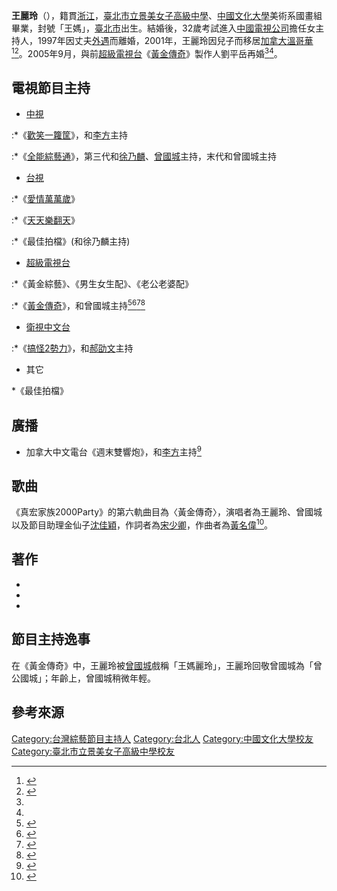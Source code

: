 <!--{{Draft Copyvio}}請勿刪除此行，並由下一行開始編輯-->
'''王麗玲'''（{{bd|196?年||}}），籍貫[[浙江|浙江]]，[[臺北市立景美女子高級中學|臺北市立景美女子高級中學]]、[[中國文化大學|中國文化大學]]美術系國畫組畢業{{r|am1470-2014-2020}}，封號「王媽」{{r|kingstone-1999book}}，[[臺北市|臺北市]]出生{{r|am1470-2014-2020}}。結婚後，32歲考試進入[[中國電視公司|中國電視公司]]{{r|am1470-2014-2020}}擔任女主持人，1997年因丈夫[[外遇|外遇]]{{r|民生報-2005}}而離婚，2001年，王麗玲因兒子而移居[[加拿大|加拿大]][[溫哥華|溫哥華]]<!-- 重複<ref>{{cite news|url=http://old.ltn.com.tw/2001/new/oct/30/today-show1.htm|title=王麗玲退隱 揮別黃金傳奇| date={{start date|2001|10|30}} |author1=張瑞振 |accessdate={{start date|2017|01|20}}|newspaper=[[自由時報|自由時報]]}}</ref>-->{{r|ltn-20011030}}{{r|ltn-20011102}}<ref>{{cite news |title=王麗玲溫哥華建理想國－平地築夢 北國安身 |date=2004年3月11日 |author1=徐紀琤 |location=臺北、溫哥華連線 |url=http://www.appledaily.com.tw/appledaily/article/forum/20040311/775672/ |newspaper=[[台灣蘋果日報|台灣蘋果日報]] |accessdate=2016-01-29 |archive-date=2017-03-05 |archive-url=https://web.archive.org/web/20170305002447/http://www.appledaily.com.tw/appledaily/article/forum/20040311/775672/ |dead-url=no }}</ref>{{r|appledaily-2005-2097309}}<ref name="民生報-2005">{{cite news|title=王麗玲再婚嫁給黃金搭檔| date=2005-10-01 |author1=黃盈瑜| newspaper= [[民生報|民生報]] |accessdate=2016-01-29 }}</ref>。2005年9月，與前[[超級電視台|超級電視台]]《[[黃金傳奇|黃金傳奇]]》製作人劉平岳再婚<ref name="appledaily-2005-2097309"/><ref name="am1470-2014-2021"/>。

== 電視節目主持 ==
*[[中視|中視]]
:*《[[歡笑一籮筐|歡笑一籮筐]]》，和[[李方_(藝人)|李方]]主持{{r|am1470-2014-2021}}
:*《[[全能綜藝通|全能綜藝通]]》{{r|ltn-20011030}}，第三代和[[徐乃麟|徐乃麟]]、[[曾國城|曾國城]]主持，末代和曾國城主持

*[[台視|台視]]
:*《[[愛情萬萬歲_(綜藝節目)|愛情萬萬歲]]》
:*《[[天天樂翻天|天天樂翻天]]》{{r|kingstone-1999book}}{{r|ltn-20011030}}
:*《最佳拍檔》(和徐乃麟主持)


*[[超級電視台|超級電視台]]
:*《黃金綜藝》、《男生女生配》{{r|kingstone-1999book}}{{r|ltn-20011030}}、《老公老婆配》
:*《[[黃金傳奇|黃金傳奇]]》，和曾國城主持{{r|kingstone-1999book}}{{r|ltn-20011030}}{{r|ltn-20011102}}{{r|appledaily-2005-2097309}}<ref>{{cite news|url=http://star.ettoday.net/news/552422|title=每週日必看黃金傳奇！那些年我們追的～綜藝節目（下）|date=2015-09-03|author1=許逸群|publisher=[[ETtoday_東森新聞雲|ETtoday 東森新聞雲]]|accessdate=2016-01-29|archive-date=2016-01-02|archive-url=https://web.archive.org/web/20160102015231/http://star.ettoday.net/news/552422|dead-url=no}}</ref><ref>{{cite news |url= http://news.tvbs.com.tw/old-news.html?nid=100375 |title= 擺脫緋聞纏身　曾國城主持路更寬 |author1= 林昕潔 |date= 2010-07-26 |publisher= [[TVBS|TVBS]] |accessdate= 2016-01-29 |archive-date= 2016-06-25 |archive-url= https://web.archive.org/web/20160625101055/http://news.tvbs.com.tw/old-news.html?nid=100375 |dead-url= no }}</ref>{{r|am1470-2014-2021}}<ref>{{cite news |url= http://udn.com/news/story/7264/718240 |title= 超懷念！經典綜藝節目人氣比一比 |date= 2015-02-21 |author1= DailyView網路溫度計 |publisher= [[聯合報|聯合報]] |accessdate= 2016-01-29 |archive-date= 2015-07-19 |archive-url= https://web.archive.org/web/20150719062406/http://udn.com/news/story/7264/718240 |dead-url= no }}</ref><ref>{{cite news |url= http://www.setn.com/News.aspx?NewsID=62519 |title= 以前的電視比較好看！經典綜藝節目懷舊特輯～ |date= 2015-02-21 |author1= DailyView網路溫度計 |publisher= 三立新聞網 |accessdate= 2016-01-29 |archive-date= 2015-08-07 |archive-url= https://web.archive.org/web/20150807222703/http://www.setn.com/News.aspx?NewsID=62519 |dead-url= no }}</ref>

*[[衛視中文台|衛視中文台]]
:*《[[搞怪2勢力|搞怪2勢力]]》{{r|ltn-20011030}}，和[[郝劭文|郝劭文]]主持

*其它
;*《最佳拍檔》{{r|ltn-20011030}}

== 廣播 ==
*加拿大中文電台《週末雙響炮》{{r|am1470-2014-2020}}，和[[李方|李方]]主持<ref>{{cite web |url=http://www.fm961.com/hot_topics_detail.php?i=206&year=2007&month=11 |title=國、粵Radio Idol廣播新星已經誕生 |date=2007-11-05 |publisher=加拿大中文電台 |accessdate=2016-01-29 |archive-date=2017-02-02 |archive-url=https://web.archive.org/web/20170202000421/http://www.fm961.com/hot_topics_detail.php?i=206&year=2007&month=11 |dead-url=no }}</ref>

== 歌曲 ==
《真宏家族2000Party》的第六軌曲目為〈黃金傳奇〉，演唱者為王麗玲、曾國城以及節目助理金仙子[[沈佳穎|沈佳穎]]，作詞者為[[宋少卿|宋少卿]]，作曲者為[[黃名偉|黃名偉]]<ref>{{cite web |url= http://www.hitoradio.com/newweb/5558album |title= 真宏家族 |date= 2000-01-01 |publisher= [[HitFM聯播網|HitFM聯播網]] |accessdate= 2016-01-29 |archive-date= 2015-04-20 |archive-url= https://web.archive.org/web/20150420003713/http://www.hitoradio.com/newweb/5558album |dead-url= no }}</ref>。

== 著作  ==
*{{cite book| title=〈多喝湯：王媽 美麗魔法湯〉  | author1=王麗玲 |author2=李泰明 |publisher= 平安文化 |date= 1999-09-30 |origyear= 1999| ISBN = 978-957-803-266-8 |pages={{{pages|128頁}}} |language=zh }}
*{{cite book| title=〈多喝湯2：王媽 美麗魔法湯〉 | author1=王麗玲 |author2=李泰明 |publisher= 平安文化 |date= 2000-05-29 |origyear= 2000| ISBN = 978-957-803-291-0 |pages={{{pages|112頁}}} |language=zh }}
*{{cite book| title=〈多旅行：王媽 快樂旅記〉 | author1=王麗玲|publisher= 平安文化 |date= 2000-08-28 |origyear= 2000| ISBN = 978-957-803-297-2 |pages={{{pages|160頁}}} |language=zh }}

== 節目主持逸事 ==
在《黃金傳奇》中，王麗玲被[[曾國城|曾國城]]戲稱「王媽麗玲」，王麗玲回敬曾國城為「曾公國城」{{r|ltn-20011102}}；年齡上，曾國城稍微年輕。{{r|am1470-2014-2021}}

== 參考來源 ==
{{reflist|39em|refs=
<ref name="kingstone-1999book">{{cite web|url= http://www.kingstone.com.tw/book/book_page.asp?kmcode=2014270285133&lid=search&actid=wise |title= 多喝湯：王媽 美麗魔法湯 | publisher= [[金石堂書店|金石堂書店]]|accessdate=2016-01-29}}</ref>
<ref name="ltn-20011030">{{cite news|title=王麗玲退隱 揮別黃金傳奇| date=2001年10月30日|author1=張瑞振| newspaper= [[自由時報|自由時報]] |accessdate=2016-01-29 |url= http://old.ltn.com.tw/2001/new/oct/30/today-show1.htm |location=臺北 }}</ref>
<ref name="ltn-20011102">{{cite news|url= http://old.ltn.com.tw/2001/new/nov/2/today-show4.htm |title= 告別「傳奇」 王麗玲交棒「姚大尾」| author1=張瑞振  |location=臺北 | newspaper= [[自由時報|自由時報]] |date= 2001年年11月2日 |accessdate=2016-01-29}}</ref>
<ref name="appledaily-2005-2097309">{{cite news|url= http://ent.appledaily.com.tw/enews/article/entertainment/20051002/2097309/ |title= 王麗玲梅開2度 愛情長跑7年 上月與劉平岳加拿大公證  |date= 2005年10月2日 |accessdate=2016-01-29 | newspaper= [[台灣蘋果日報|台灣蘋果日報]]}}</ref>
<ref name="am1470-2014-2020">{{cite web |url=http://www.am1470.com/hot_topics_detail.php?i=2020 |title= Lillian 王麗玲 王媽傳奇 (1) |publisher= 加拿大中文電台 |date= 2014-11-23  |accessdate=2016-01-29}}</ref>
<ref name="am1470-2014-2021">{{cite web |url= http://www.am1470.com/hot_topics_detail.php?i=2021  |title= Lillian 王麗玲 王媽傳奇 (2) |publisher= 加拿大中文電台 |date= 2014-11-30  |accessdate=2016-01-29}}</ref>
}}

[[Category:台灣綜藝節目主持人|Category:台灣綜藝節目主持人]]
[[Category:台北人|Category:台北人]]
[[Category:中國文化大學校友|Category:中國文化大學校友]]
[[Category:臺北市立景美女子高級中學校友|Category:臺北市立景美女子高級中學校友]]